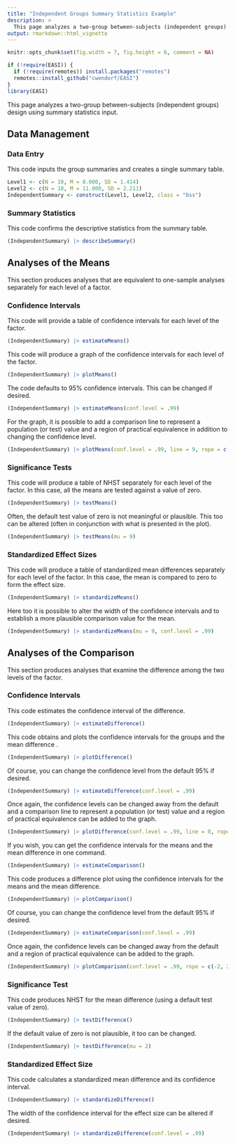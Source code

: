 ```yaml
---
title: "Independent Groups Summary Statistics Example"
description: >
  This page analyzes a two-group between-subjects (independent groups) design using summary statistics input.
output: rmarkdown::html_vignette
---
```


```r
knitr::opts_chunk$set(fig.width = 7, fig.height = 6, comment = NA)
```

```r
if (!require(EASI)) {
  if (!require(remotes)) install.packages("remotes")
  remotes::install_github("cwendorf/EASI")
}
library(EASI)
```

This page analyzes a two-group between-subjects (independent groups) design using summary statistics input.

## Data Management

### Data Entry

This code inputs the group summaries and creates a single summary table.
```r
Level1 <- c(N = 10, M = 8.000, SD = 1.414)
Level2 <- c(N = 10, M = 11.000, SD = 2.211)
IndependentSummary <- construct(Level1, Level2, class = "bss")
```

### Summary Statistics

This code confirms the descriptive statistics from the summary table.
```r
(IndependentSummary) |> describeSummary()
```

## Analyses of the Means

This section produces analyses that are equivalent to one-sample analyses separately for each level of a factor.

### Confidence Intervals

This code will provide a table of confidence intervals for each level of the factor.
```r
(IndependentSummary) |> estimateMeans()
```

This code will produce a graph of the confidence intervals for each level of the factor.
```r
(IndependentSummary) |> plotMeans()
```

The code defaults to 95% confidence intervals. This can be changed if desired.
```r
(IndependentSummary) |> estimateMeans(conf.level = .99)
```

For the graph, it is possible to add a comparison line to represent a population (or test) value and a region of practical equivalence in addition to changing the confidence level.
```r
(IndependentSummary) |> plotMeans(conf.level = .99, line = 9, rope = c(8, 10))
```

### Significance Tests

This code will produce a table of NHST separately for each level of the factor. In this case, all the means are tested against a value of zero.
```r
(IndependentSummary) |> testMeans()
```

Often, the default test value of zero is not meaningful or plausible. This too can be altered (often in conjunction with what is presented in the plot).
```r
(IndependentSummary) |> testMeans(mu = 9)
```

### Standardized Effect Sizes

This code will produce a table of standardized mean differences separately for each level of the factor. In this case, the mean is compared to zero to form the effect size.
```r
(IndependentSummary) |> standardizeMeans()
```

Here too it is possible to alter the width of the confidence intervals and to establish a more plausible comparison value for the mean.
```r
(IndependentSummary) |> standardizeMeans(mu = 9, conf.level = .99)
```
 
## Analyses of the Comparison

This section produces analyses that examine the difference among the two levels of the factor.

### Confidence Intervals

This code estimates the confidence interval of the difference.
```r
(IndependentSummary) |> estimateDifference()
```

This code obtains and plots the confidence intervals for the groups and the mean difference .
```r
(IndependentSummary) |> plotDifference()
```

Of course, you can change the confidence level from the default 95% if desired.
```r
(IndependentSummary) |> estimateDifference(conf.level = .99)
```

Once again, the confidence levels can be changed away from the default and a comparison line to represent a population (or test) value and a region of practical equivalence can be added to the graph.
```r
(IndependentSummary) |> plotDifference(conf.level = .99, line = 0, rope = c(-2, 2))
```

If you wish, you can get the confidence intervals for the means and the mean difference in one command.

```r
(IndependentSummary) |> estimateComparison()
```

This code produces a difference plot using the confidence intervals for the means and the mean difference.

```r
(IndependentSummary) |> plotComparison()
```

Of course, you can change the confidence level from the default 95% if desired.
```r
(IndependentSummary) |> estimateComparison(conf.level = .99)
```

Once again, the confidence levels can be changed away from the default and a region of practical equivalence can be added to the graph.
```r
(IndependentSummary) |> plotComparison(conf.level = .99, rope = c(-2, 2))
```

### Significance Test

This code produces NHST for the mean difference (using a default test value of zero).
```r
(IndependentSummary) |> testDifference()
```

If the default value of zero is not plausible, it too can be changed.
```r
(IndependentSummary) |> testDifference(mu = 2)
```

### Standardized Effect Size

This code calculates a standardized mean difference and its confidence interval.
```r
(IndependentSummary) |> standardizeDifference()
```

The width of the confidence interval for the effect size can be altered if desired.
```r
(IndependentSummary) |> standardizeDifference(conf.level = .99)
```
